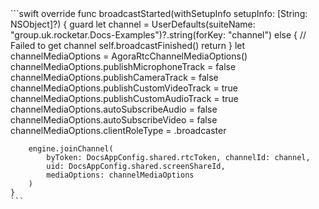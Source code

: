 <PlatformWrapper platform="ios">
    ```swift
    override func broadcastStarted(withSetupInfo setupInfo: [String: NSObject]?) {
        guard let channel = UserDefaults(suiteName: "group.uk.rocketar.Docs-Examples")?.string(forKey: "channel") else {
            // Failed to get channel
            self.broadcastFinished()
            return
        }
        let channelMediaOptions = AgoraRtcChannelMediaOptions()
        channelMediaOptions.publishMicrophoneTrack = false
        channelMediaOptions.publishCameraTrack = false
        channelMediaOptions.publishCustomVideoTrack = true
        channelMediaOptions.publishCustomAudioTrack = true
        channelMediaOptions.autoSubscribeAudio = false
        channelMediaOptions.autoSubscribeVideo = false
        channelMediaOptions.clientRoleType = .broadcaster

        engine.joinChannel(
            byToken: DocsAppConfig.shared.rtcToken, channelId: channel,
            uid: DocsAppConfig.shared.screenShareId,
            mediaOptions: channelMediaOptions
        )
    }
    ```
</PlatformWrapper>